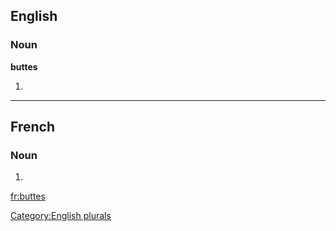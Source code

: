 ==English==

===Noun===
'''buttes'''

# {{plural of|[[butte]]}}

[[Category:English plurals]]

----

==French==

===Noun===
{{infl|fr|plural}} {{f|p}}

# {{plural of|butte|lang=French}}

[[fr:buttes]]